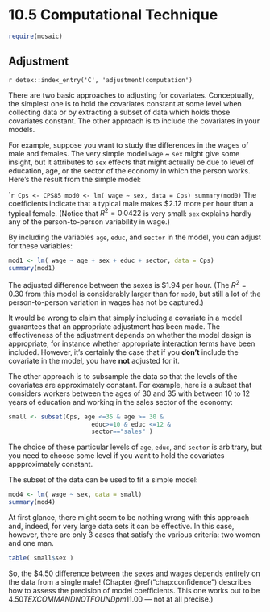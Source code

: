 # 10.5 Computational Technique

```r
require(mosaic)
```

## Adjustment

`r detex::index_entry('C', 'adjustment!computation')` 

There are two basic approaches to adjusting for covariates.
Conceptually, the simplest one is to hold the covariates constant at
some level when collecting data or by extracting a subset of data
which holds those covariates constant.  The other approach is to
include the covariates in your models.

For example, suppose you want
to study the differences in the wages of male and females.  The very
simple model `wage` ~ `sex` might give some insight, but
it attributes to `sex` effects that might actually be due to level
of education, age, or the sector of the economy in which the person
works.  Here's the result from the simple model:

````r
Cps <- CPS85
mod0 <- lm( wage ~ sex, data = Cps)
summary(mod0)
```
The coefficients indicate that a typical male makes \$2.12 more per
hour than a typical female.  (Notice that $R^2 = 0.0422$ is very small:
`sex` explains hardly any of the person-to-person variability in wage.)

By including the variables `age`, `educ`, and `sector` in the
model, you can adjust for these variables:
```r
mod1 <- lm( wage ~ age + sex + educ + sector, data = Cps)
summary(mod1)
```
The adjusted difference between the sexes is \$1.94 per hour.  (The
$R^2=0.30$ from this model is considerably larger than for `mod0`,
but still a lot of the person-to-person variation in wages has not
be captured.)

It would be wrong to claim that simply including a covariate in a
model guarantees that an appropriate adjustment has been made.  The
effectiveness of the adjustment depends on whether the model design is
appropriate, for instance whether appropriate interaction terms have
been included.  However, it's certainly the case that if you **don't**
include the covariate in the model, you have **not** adjusted for
it.

The other approach is to subsample the data so that the levels of the
covariates are approximately constant.  For example, here is a subset
that considers workers between the ages of 30 and 35 with between 10
to 12 years of education and working in the sales sector of the
economy:
```r
small <- subset(Cps, age <=35 & age >= 30 & 
                       educ>=10 & educ <=12 & 
                       sector=="sales" )
```

The choice of these particular levels of `age`, `educ`, and
`sector` is arbitrary, but you need to choose some level if you
want to hold the covariates appproximately constant.

The subset of the data can be used to fit a simple model:
```r
mod4 <- lm( wage ~ sex, data = small)
summary(mod4)
```
At first glance, there might seem to be nothing wrong with this
approach and, indeed, for very large data sets it can be effective.
In this case, however, there are only 3 cases that satisfy the various
criteria: two women and one man.
```r
table( small$sex )
```

So, the \$4.50 difference between
the sexes and wages depends entirely on the data from a single male!
(Chapter \@ref("chap:confidence") describes how to assess the precision
of model coefficients.  This one works out to be $4.50 TEX COMMAND NOT FOUND pm  11.00$ ---
not at all precise.)
